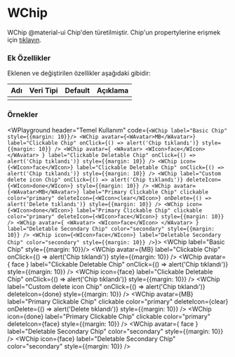 
# WChip

WChip @material-ui Chip'den türetilmiştir.
Chip'un propertylerine erişmek için [tıklayın](https://material-ui.com/api/chip/).

### Ek Özellikler

Eklenen ve değiştirilen özellikler aşağıdaki gibidir:

| Adı                 | Veri Tipi                                                     | Default | Açıklama                                        |
|:--------------------|:--------------------------------------------------------------|:--------|:------------------------------------------------|
|                     |                                                               |         |                                                 |


### Örnekler

<WPlayground header="Temel Kullanım"
code={`
<WChip label="Basic Chip" style={{margin: 10}}/>
<WChip
  avatar={<WAvatar>MB</WAvatar>}
  label="Clickable Chip"
  onClick={() => alert('Chip tıklandı')}
  style={{margin: 10}}
/>
<WChip
  avatar={
    <WAvatar>
      <WIcon>face</WIcon>
    </WAvatar>
  }
  label="Clickable Deletable Chip"
  onClick={() => alert('Chip tıklandı')}
  style={{margin: 10}}
/>
<WChip
  icon={<WIcon>face</WIcon>}
  label="Clickable Deletable Chip"
  onClick={() => alert('Chip tıklandı')}
  style={{margin: 10}}
/>
<WChip
  label="Custom delete icon Chip"
  onClick={() => alert('Chip tıklandı')}
  deleteIcon={<WIcon>done</WIcon>}
  style={{margin: 10}}
/>
<WChip
  avatar={<WAvatar>MB</WAvatar>}
  label="Primary Clickable Chip"
  clickable
  color="primary"
  deleteIcon={<WIcon>clear</WIcon>}
  onDelete={() => alert('Delete tıklandı')}
  style={{margin: 10}}
/>
<WChip
  icon={<WIcon>done</WIcon>}
  label="Primary Clickable Chip"
  clickable
  color="primary"
  deleteIcon={<WIcon>face</WIcon>}
  style={{margin: 10}}
/>
<WChip
  avatar={
    <WAvatar>
      <WIcon>face</WIcon>
    </WAvatar>
  }
  label="Deletable Secondary Chip"
  color="secondary"
  style={{margin: 10}}
/>
<WChip
  icon={<WIcon>face</WIcon>}
  label="Deletable Secondary Chip"
  color="secondary"
  style={{margin: 10}}
/>
`}>
<WChip label="Basic Chip" style={{margin: 10}}/>
<WChip
  avatar={<WAvatar>MB</WAvatar>}
  label="Clickable Chip"
  onClick={() => alert('Chip tıklandı')}
  style={{margin: 10}}
/>
<WChip
  avatar={
    <WAvatar>
      <WIcon>face</WIcon>
    </WAvatar>
  }
  label="Clickable Deletable Chip"
  onClick={() => alert('Chip tıklandı')}
  style={{margin: 10}}
/>
<WChip
  icon={<WIcon>face</WIcon>}
  label="Clickable Deletable Chip"
  onClick={() => alert('Chip tıklandı')}
  style={{margin: 10}}
/>
<WChip
  label="Custom delete icon Chip"
  onClick={() => alert('Chip tıklandı')}
  deleteIcon={<WIcon>done</WIcon>}
  style={{margin: 10}}
/>
<WChip
  avatar={<WAvatar>MB</WAvatar>}
  label="Primary Clickable Chip"
  clickable
  color="primary"
  deleteIcon={<WIcon>clear</WIcon>}
  onDelete={() => alert('Delete tıklandı')}
  style={{margin: 10}}
/>
<WChip
  icon={<WIcon>done</WIcon>}
  label="Primary Clickable Chip"
  clickable
  color="primary"
  deleteIcon={<WIcon>face</WIcon>}
  style={{margin: 10}}
/>
<WChip
  avatar={
    <WAvatar>
      <WIcon>face</WIcon>
    </WAvatar>
  }
  label="Deletable Secondary Chip"
  color="secondary"
  style={{margin: 10}}
/>
<WChip
  icon={<WIcon>face</WIcon>}
  label="Deletable Secondary Chip"
  color="secondary"
  style={{margin: 10}}
/>
</WPlayground><br/>